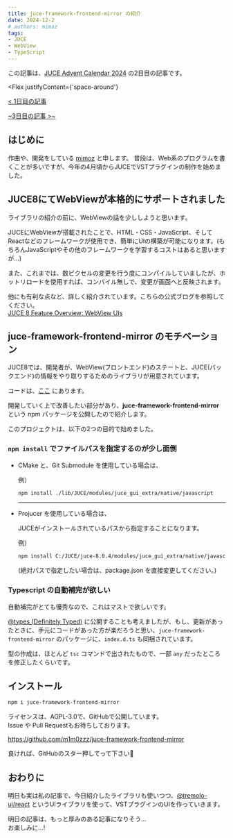 ```yaml
---
title: juce-framework-frontend-mirror の紹介
date: 2024-12-2
# authors: mimoz
tags:
- JUCE
- WebView
- TypeScript
---
```




<AdventCalendar day={2} />

この記事は、[JUCE Advent Calendar 2024](https://qiita.com/advent-calendar/2024/juce) の2日目の記事です。

<Flex
  justifyContent={'space-around'}
>

[\< 1日目の記事](https://qiita.com/COx2/items/fa1aceb5013f92457469)

[~3日目の記事 \>~](#)

</Flex>


## はじめに

作曲や、開発をしている [mimoz](https://x.com/m1m0zzz) と申します。
普段は、Web系のプログラムを書くことが多いですが、今年の4月頃からJUCEでVSTプラグインの制作を始めました。


## JUCE8にてWebViewが本格的にサポートされました

ライブラリの紹介の前に、WebViewの話を少ししようと思います。

JUCEにWebViewが搭載されたことで、HTML・CSS・JavaScript、そしてReactなどのフレームワークが使用でき、簡単にUIの構築が可能になります。(もちろんJavaScriptやその他のフレームワークを学習するコストはあると思いますが...)

また、これまでは、数ピクセルの変更を行う度にコンパイルしていましたが、ホットリロードを使用すれば、コンパイル無しで、変更が画面へと反映されます。

他にも有利な点など、詳しく紹介されています。こちらの公式ブログを参照してください。  
[JUCE 8 Feature Overview: WebView UIs](https://juce.com/blog/juce-8-feature-overview-webview-uis/)


## juce-framework-frontend-mirror のモチベーション

JUCE8では、開発者が、WebView(フロントエンド)のステートと、JUCE(バックエンド)の情報をやり取りするためのライブラリが用意されています。

コードは、[ここ](https://github.com/juce-framework/JUCE/tree/master/modules/juce_gui_extra/native/javascript) にあります。




開発していく上で改善したい部分があり、**juce-framework-frontend-mirror** という npm パッケージを公開したので紹介します。

このプロジェクトは、以下の2つの目的で始めました。

### `npm install` でファイルパスを指定するのが少し面倒

- CMake と、Git Submodule を使用している場合は、

  例）

  ```bash
  npm install ./lib/JUCE/modules/juce_gui_extra/native/javascript
  ```
  ---

- Projucer を使用している場合は、

  JUCEがインストールされているパスから指定することになります。

  例）

  ```bash
  npm install C:/JUCE/juce-8.0.4/modules/juce_gui_extra/native/javascript
  ```

  (絶対パスで指定したい場合は、package.json を直接変更してください。)


### Typescript の自動補完が欲しい

自動補完がとても優秀なので、これはマストで欲しいです。

[\@types (Definitely Typed)](https://definitelytyped.org/) に公開することも考えましたが、もし、更新があったときに、手元にコードがあった方が楽だろうと思い、`juce-framework-frontend-mirror` のパッケージに、`index.d.ts` も同梱されています。

型の作成は、ほとんど `tsc` コマンドで出されたもので、一部 `any` だったところを修正したくらいです。


## インストール

```bash
npm i juce-framework-frontend-mirror
```

ライセンスは、AGPL-3.0で、GitHubで公開しています。  
Issue や Pull Requestもお待ちしております。

https://github.com/m1m0zzz/juce-framework-frontend-mirror


良ければ、GitHubのスター押してって下さい🙏

## おわりに

明日も実は私の記事で、今日紹介したライブラリも使いつつ、[\@tremolo-ui/react](https://github.com/m1m0zzz/tremolo-ui) というUIライブラリを使って、VSTプラグインのUIを作っていきます。

明日の記事は、もっと厚みのある記事になりそう...  
お楽しみに...!

